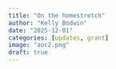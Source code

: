 ```yaml
---
title: "On the homestretch"
author: "Kelly Bodwin"
date: "2025-12-01"
categories: [updates, grant]
image: "aoc2.png"
draft: true
---
```


